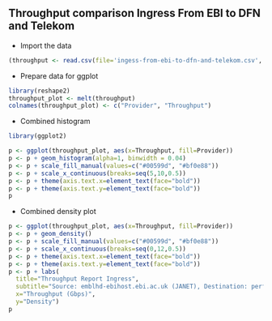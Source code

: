 ## Throughput comparison Ingress From EBI to DFN and Telekom

- Import the data

```r
(throughput <- read.csv(file='ingess-from-ebi-to-dfn-and-telekom.csv', stringsAsFactors=FALSE))
```

- Prepare data for ggplot

```r
library(reshape2)
throughput_plot <- melt(throughput)
colnames(throughput_plot) <- c("Provider", "Throughput")
```

- Combined histogram

```r
library(ggplot2)

p <- ggplot(throughput_plot, aes(x=Throughput, fill=Provider))
p <- p + geom_histogram(alpha=1, binwidth = 0.04)
p <- p + scale_fill_manual(values=c("#00599d", "#bf0e88"))
p <- p + scale_x_continuous(breaks=seq(5,10,0.5))
p <- p + theme(axis.text.x=element_text(face="bold")) 
p <- p + theme(axis.text.y=element_text(face="bold")) 
p
```

- Combined density plot

```r
p <- ggplot(throughput_plot, aes(x=Throughput, fill=Provider))
p <- p + geom_density()
p <- p + scale_fill_manual(values=c("#00599d", "#bf0e88"))
p <- p + scale_x_continuous(breaks=seq(0,12,0.5))
p <- p + theme(axis.text.x=element_text(face="bold")) 
p <- p + theme(axis.text.y=element_text(face="bold")) 
p <- p + labs(
  title="Throughput Report Ingress",
  subtitle="Source: emblhd-ebihost.ebi.ac.uk (JANET), Destination: perfsonar1.embl.de (DFN) & perfsonar2.embl.de (Telekom)",
  x="Throughput (Gbps)",
  y="Density")
p
```
